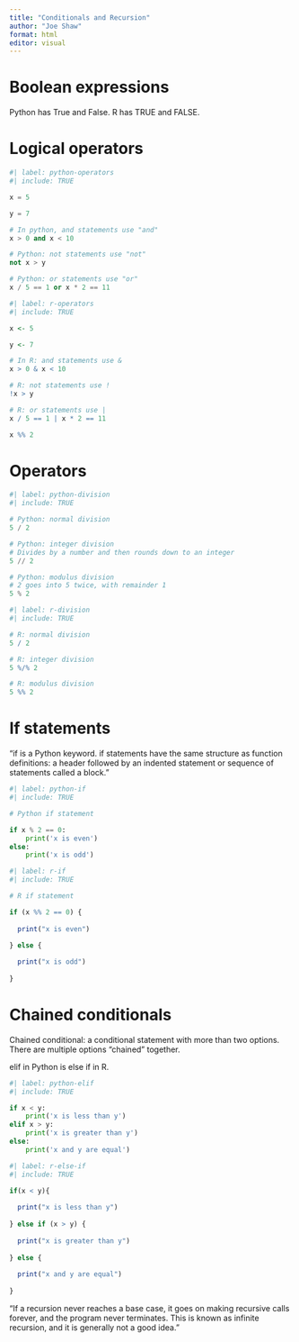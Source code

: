 ```yaml
---
title: "Conditionals and Recursion"
author: "Joe Shaw"
format: html
editor: visual
---
```


# Boolean expressions

Python has True and False. R has TRUE and FALSE.

# Logical operators

```python
#| label: python-operators
#| include: TRUE

x = 5

y = 7

# In python, and statements use "and"
x > 0 and x < 10

# Python: not statements use "not"
not x > y

# Python: or statements use "or"
x / 5 == 1 or x * 2 == 11

```

```r
#| label: r-operators
#| include: TRUE

x <- 5

y <- 7

# In R: and statements use &
x > 0 & x < 10

# R: not statements use !
!x > y

# R: or statements use |
x / 5 == 1 | x * 2 == 11

x %% 2

```

# Operators

```python
#| label: python-division
#| include: TRUE

# Python: normal division
5 / 2

# Python: integer division
# Divides by a number and then rounds down to an integer
5 // 2

# Python: modulus division
# 2 goes into 5 twice, with remainder 1
5 % 2

```

```r
#| label: r-division
#| include: TRUE

# R: normal division
5 / 2

# R: integer division
5 %/% 2

# R: modulus division
5 %% 2

```

# If statements

"if is a Python keyword. if statements have the same structure as function definitions: a header followed by an indented statement or sequence of statements called a block."

```python
#| label: python-if
#| include: TRUE

# Python if statement

if x % 2 == 0:
    print('x is even')
else:
    print('x is odd')

```

```r
#| label: r-if
#| include: TRUE

# R if statement

if (x %% 2 == 0) {
  
  print("x is even")

} else {
  
  print("x is odd")
  
}

```

# Chained conditionals

Chained conditional: a conditional statement with more than two options. There are multiple options "chained" together.

elif in Python is else if in R.

```python
#| label: python-elif
#| include: TRUE

if x < y:
    print('x is less than y')
elif x > y:
    print('x is greater than y')
else:
    print('x and y are equal')

```

```r
#| label: r-else-if
#| include: TRUE

if(x < y){
  
  print("x is less than y")
  
} else if (x > y) {
  
  print("x is greater than y")
  
} else {
  
  print("x and y are equal")
  
}

```

"If a recursion never reaches a base case, it goes on making recursive calls forever, and the program never terminates. This is known as infinite recursion, and it is generally not a good idea."
